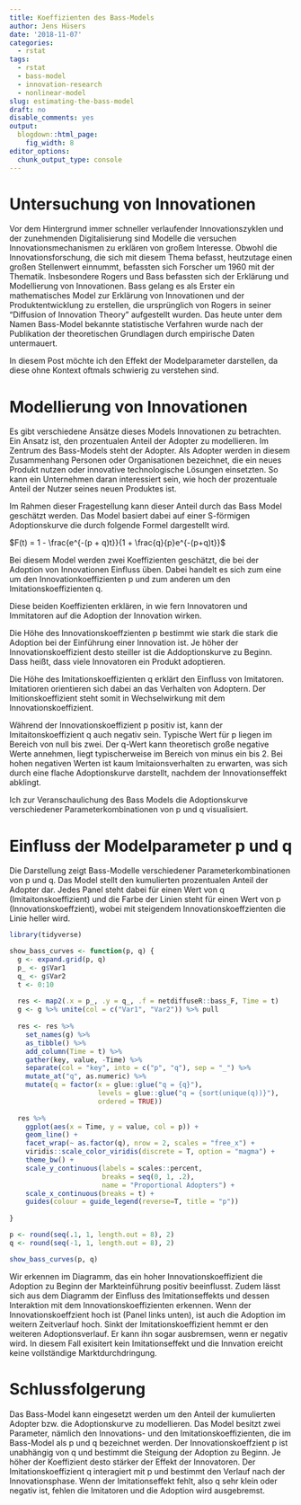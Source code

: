 ```yaml
---
title: Koeffizienten des Bass-Models
author: Jens Hüsers
date: '2018-11-07'
categories:
  - rstat
tags:
  - rstat
  - bass-model
  - innovation-research
  - nonlinear-model
slug: estimating-the-bass-model
draft: no
disable_comments: yes
output:
  blogdown::html_page:
    fig_width: 8
editor_options: 
  chunk_output_type: console
---
```


<script src="//yihui.name/js/math-code.js"></script>
<script async
src="//cdn.bootcss.com/mathjax/2.7.1/MathJax.js?config=TeX-MML-AM_CHTML">
</script>

# Untersuchung von Innovationen

Vor dem Hintergrund immer schneller verlaufender Innovationszyklen und der zunehmenden Digitalisierung sind Modelle die versuchen Innovationsmechanismen zu erklären von großem Interesse.
Obwohl die Innovationsforschung, die sich mit diesem Thema befasst, heutzutage einen großen Stellenwert einnummt, befassten sich Forscher um 1960 mit der Thematik.
Insbesondere Rogers und Bass befassten sich der Erklärung und Modellierung von Innovationen.
Bass gelang es als Erster ein mathematisches Model zur Erklärung von Innovationen und der Produktentwicklung zu erstellen, die ursprünglich von Rogers in seiner "Diffusion of Innovation Theory" aufgestellt wurden.
Das heute unter dem Namen Bass-Model bekannte statistische Verfahren wurde nach der Publikation der theoretischen Grundlagen durch empirische Daten untermauert.

In diesem Post möchte ich den Effekt der Modelparameter darstellen, da diese ohne Kontext oftmals schwierig zu verstehen sind.

# Modellierung von Innovationen

Es gibt verschiedene Ansätze dieses Models Innovationen zu betrachten.
Ein Ansatz ist, den prozentualen Anteil der Adopter zu modellieren.
Im Zentrum des Bass-Models steht der Adopter.
Als Adopter werden in diesem Zusammenhang Personen oder Organisationen bezeichnet, die ein neues Produkt nutzen oder innovative technologische Lösungen einsetzten.
So kann ein Unternehmen daran interessiert sein, wie hoch der prozentuale Anteil der Nutzer seines neuen Produktes ist.

Im Rahmen dieser Fragestellung kann dieser Anteil durch das Bass Model geschätzt werden.
Das Model basiert dabei auf einer S-förmigen Adoptionskurve die durch folgende Formel dargestellt wird.

$F(t) = 1 - \frac{e^{-(p + q)t}}{1 + \frac{q}{p}e^{-(p+q)t}}$

Bei diesem Model werden zwei Koeffizienten geschätzt, die bei der Adoption von Innovationen Einfluss üben.
Dabei handelt es sich zum eine um den Innovationkoeffizienten p und zum anderen um den Imitationskoeffizienten q.

<!--
(Ich merke mir diese Zuordnung indem ich mit das in unserer Lesrichtung von links nach rechts schauende p als progressiv und damit innovativ. 
Das zurückblickende q ist der Immitator.)
-->
Diese beiden Koeffizienten erklären, in wie fern Innovatoren und Immitatoren auf die Adoption der Innovation wirken.

Die Höhe des Innovationskoeffzienten p bestimmt wie stark die stark die Adoption bei der Einführung einer Innovation ist. 
Je höher der Innovationskoeffizient desto steiller ist die Addoptionskurve zu Beginn.
Dass heißt, dass viele Innovatoren ein Produkt adoptieren.

Die Höhe des Imitationskoeffizienten q erklärt den Einfluss von Imitatoren.
Imitatioren orientieren sich dabei an das Verhalten von Adoptern. 
Der Imitionskoeffizient steht somit in Wechselwirkung mit dem Innovationskoeffizient.

Während der Innovationskoeffizient p positiv ist, kann der Imitaitonskoeffizient q auch negativ sein. 
Typische Wert für p liegen im Bereich von null bis zwei.
Der q-Wert kann theoretisch große negative Werte annehmen, liegt typischerweise im Bereich von minus ein bis 2.
Bei hohen negativen Werten ist kaum Imitaionsverhalten zu erwarten, was sich durch eine flache Adoptionskurve darstellt, nachdem der Innovationseffekt abklingt.

Ich zur Veranschaulichung des Bass Models die Adoptionskurve verschiedener Parameterkombinationen von p und q visualisiert.

# Einfluss der Modelparameter p und q

Die Darstellung zeigt Bass-Modelle verschiedener Parameterkombinationen von p und q. 
Das Model stellt den kumulierten prozentualen Anteil der Adopter dar. 
Jedes Panel steht dabei für einen Wert von q (Imitaitonskoeffizient) und die Farbe der Linien steht für einen Wert von p (Innovationskoeffzient), wobei mit steigendem Innovationskoeffzienten die Linie heller wird.

```r

library(tidyverse)

show_bass_curves <- function(p, q) {
  g <- expand.grid(p, q)
  p_ <- g$Var1
  q_ <- g$Var2
  t <- 0:10
  
  res <- map2(.x = p_, .y = q_, .f = netdiffuseR::bass_F, Time = t) 
  g <- g %>% unite(col = c("Var1", "Var2")) %>% pull
  
  res <- res %>%
    set_names(g) %>%
    as_tibble() %>% 
    add_column(Time = t) %>% 
    gather(key, value, -Time) %>% 
    separate(col = "key", into = c("p", "q"), sep = "_") %>% 
    mutate_at("q", as.numeric) %>% 
    mutate(q = factor(x = glue::glue("q = {q}"), 
                      levels = glue::glue("q = {sort(unique(q))}"),
                      ordered = TRUE))
  
  res %>% 
    ggplot(aes(x = Time, y = value, col = p)) +
    geom_line() +
    facet_wrap(~ as.factor(q), nrow = 2, scales = "free_x") +
    viridis::scale_color_viridis(discrete = T, option = "magma") +
    theme_bw() +
    scale_y_continuous(labels = scales::percent, 
                       breaks = seq(0, 1, .2),
                       name = "Proportional Adopters") +
    scale_x_continuous(breaks = t) +
    guides(colour = guide_legend(reverse=T, title = "p"))
    
}

p <- round(seq(.1, 1, length.out = 8), 2)
q <- round(seq(-1, 1, length.out = 8), 2)

show_bass_curves(p, q)
```

Wir erkennen im Diagramm, das ein hoher Innovationskoeffizient die Adoption zu Beginn der Markteinführung positiv beeinflusst.
Zudem lässt sich aus dem Diagramm der Einfluss des Imitationseffekts und dessen Interaktion mit dem Innovationskoeffizienten erkennen.
Wenn der Innovationskoeffzient hoch ist (Panel links unten), ist auch die Adoption im weitern Zeitverlauf hoch.
Sinkt der Imitationskoeffizient hemmt er den weiteren Adoptionsverlauf.
Er kann ihn sogar ausbremsen, wenn er negativ wird.
In diesem Fall exisitert kein Imitationseffekt und die Innvation ereicht keine vollständige Marktdurchdringung.

# Schlussfolgerung

Das Bass-Model kann eingesetzt werden um den Anteil der kumulierten Adopter bzw. die Adoptionskurve zu modellieren.
Das Model besitzt zwei Parameter, nämlich den Innovations- und den Imitationskoeffizienten, die im Bass-Model als p und q bezeichnet werden.
Der Innovationskoeffzient p ist unabhängig von q und bestimmt die Steigung der Adoption zu Beginn.
Je höher der Koeffizient desto stärker der Effekt der Innovatoren.
Der Imitationskoeffizient q interagiert mit p und bestimmt den Verlauf nach der Innovationsphase.
Wenn der Imitationseffekt fehlt, also q sehr klein oder negativ ist, fehlen die Imitatoren und die Adoption wird ausgebremst.
